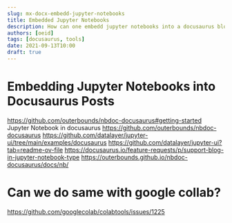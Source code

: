 ```yaml
---
slug: mx-docx-embedd-jupyter-notebooks
title: Embedded Jupyter Notebooks
description: How can one embedd jupyter notebooks into a docusaurus blog post?
authors: [oeid]
tags: [docusaurus, tools]
date: 2021-09-13T10:00
draft: true
---
```


# Embedding Jupyter Notebooks into Docusaurus Posts
https://github.com/outerbounds/nbdoc-docusaurus#getting-started
Jupyter Notebook in docusaurus
https://github.com/outerbounds/nbdoc-docusaurus
https://github.com/datalayer/jupyter-ui/tree/main/examples/docusaurus
https://github.com/datalayer/jupyter-ui?tab=readme-ov-file
https://docusaurus.io/feature-requests/p/support-blog-in-jupyter-notebook-type
https://outerbounds.github.io/nbdoc-docusaurus/docs/nb/


# Can we do same with google collab?
https://github.com/googlecolab/colabtools/issues/1225